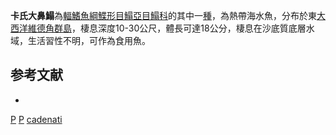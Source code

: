 {{Speciesbox 
| taxon = Pegusa cadenati
| status = NE
| status_system = IUCN3.1
| authority = [[Chabanaud|Chabanaud]], 1954
| synonyms = 
}}

'''卡氏大鼻鰨'''為[[輻鰭魚綱|輻鰭魚綱]][[鰈形目|鰈形目]][[鰨亞目|鰨亞目]][[鰨科|鰨科]]的其中一[[種|種]]，為熱帶海水魚，分布於東[[大西洋|大西洋]][[維德角群島|維德角群島]]，棲息深度10-30公尺，體長可達18公分，棲息在沙底質底層水域，生活習性不明，可作為食用魚。

==参考文献==
*{{FishBase_species|genus=Pegusa|species=cadenati|year=2014|month=4}}

{{Taxonbar}}

[[Category:1954年描述的鱼类|P]]
[[Category:食用魚|P]]
[[Category:大鼻鰨屬|cadenati]]